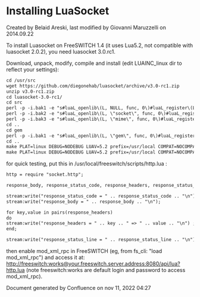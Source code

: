 
# Installing LuaSocket 

 Created by  Belaid Areski, last modified by  Giovanni Maruzzelli on 2014.09.22

To install Luasocket on FreeSWITCH 1.4 (it uses Lua5.2, not compatible with luasocket 2.0.2), you need luasocket 3.0.rc1.  
  
Download, unpack, modify, compile and install (edit LUAINC\_linux dir to reflect your settings):  
  
```xml
cd /usr/src
wget https://github.com/diegonehab/luasocket/archive/v3.0-rc1.zip
unzip v3.0-rc1.zip 
cd luasocket-3.0-rc1/
cd src 
perl -p -i.bak1 -e "s#luaL_openlib\(L, NULL, func, 0\)#luaL_register\(L, NULL, func\)#" *.c
perl -p -i.bak2 -e "s#luaL_openlib\(L, \"socket\", func, 0\)#luaL_register\(L, \"socket\", func\)#" *.c
perl -p -i.bak3 -e "s#luaL_openlib\(L, \"mime\", func, 0\)#luaL_register\(L, \"mime\", func\)#" *.c
cd ..
cd gem
perl -p -i.bak1 -e "s#luaL_openlib\(L, \"gem\", func, 0\)#luaL_register\(L, \"gem\", func\)#" *.c
cd ..
make PLAT=linux DEBUG=NODEBUG LUAV=5.2 prefix=/usr/local COMPAT=NOCOMPAT LUAINC_linux=/usr/src/freeswitch/src/mod/languages/mod_lua/lua
make PLAT=linux DEBUG=NODEBUG LUAV=5.2 prefix=/usr/local COMPAT=NOCOMPAT LUAINC_linux=/usr/src/freeswitch/src/mod/languages/mod_lua/lua install
```

for quick testing, put this in /usr/local/freeswitch/scripts/http.lua :

```xml
http = require "socket.http";

response_body, response_status_code, response_headers, response_status_line = http.request("http://www.example.com/");

stream:write("response_status_code = " .. response_status_code .. "\n");
stream:write("response_body = " .. response_body .. "\n");

for key,value in pairs(response_headers)
do
stream:write("response_headers = " .. key .. " => " .. value .. "\n") ;
end;

stream:write("response_status_line = " .. response_status_line .. "\n");
```

then enable mod\_xml\_rpc in FreeSWITCH (eg, from fs\_cli: "load mod\_xml\_rpc") and access it at: <http://freeswitch:works@your.freeswitch.server.address:8080/api/lua?http.lua> (note freeswitch:works are default login and password to access mod\_xml\_rpc).

Document generated by Confluence on nov 11, 2022 04:27
